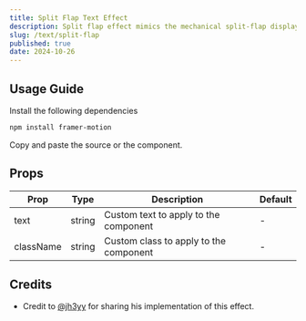 ```yaml
---
title: Split Flap Text Effect
description: Split flap effect mimics the mechanical split-flap displays used in airports and train stations.
slug: /text/split-flap
published: true
date: 2024-10-26
---
```


<ComponentCodePreview name="split-flap" type="text" hideTabs />

## Usage Guide

Install the following dependencies
```bash
npm install framer-motion
```

Copy and paste the source or the component.

<ComponentSource name="split-flap" type="text" />

## Props

| Prop        | Type   | Description                            | Default |
| ----------- | ------ | -------------------------------------- | ------- |
| text        | string | Custom text to apply to the component  | -       |
| className   | string | Custom class to apply to the component | -       |

## Credits
- Credit to [@jh3yy](https://twitter.com/jh3yy) for sharing his implementation of this effect.